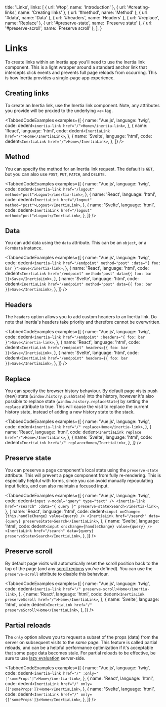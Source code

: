 
  title: 'Links',
  links: [
    { url: '#top', name: 'Introduction' },
    { url: '#creating-links', name: 'Creating links' },
    { url: '#method', name: 'Method' },
    { url: '#data', name: 'Data' },
    { url: '#headers', name: 'Headers' },
    { url: '#replace', name: 'Replace' },
    { url: '#preserve-state', name: 'Preserve state' },
    { url: '#preserve-scroll', name: 'Preserve scroll' },
  ],
}

# Links

To create links within an Inertia app you'll need to use the Inertia link component. This is a light wrapper around a standard anchor link that intercepts click events and prevents full page reloads from occurring. This is how Inertia provides a single-page app experience.

## Creating links

To create an Inertia link, use the Inertia link component. Note, any attributes you provide will be proxied to the underlying `<a>` tag.

<TabbedCodeExamples
  examples={[
    {
      name: 'Vue.js',
      language: 'twig',
      code: dedent`
        <inertia-link href="/">Home</inertia-link>
      `,
    },
    {
      name: 'React',
      language: 'html',
      code: dedent`
        <InertiaLink href="/">Home</InertiaLink>
      `,
    },
    {
      name: 'Svelte',
      language: 'html',
      code: dedent`
        <InertiaLink href="/">Home</InertiaLink>
      `,
    },
  ]}
/>

## Method

You can specify the method for an Inertia link request. The default is `GET`, but you can also use `POST`, `PUT`, `PATCH`, and `DELETE`.

<TabbedCodeExamples
  examples={[
    {
      name: 'Vue.js',
      language: 'twig',
      code: dedent`
        <inertia-link href="/logout" method="post">Logout</inertia-link>
      `,
    },
    {
      name: 'React',
      language: 'html',
      code: dedent`
        <InertiaLink href="/logout" method="post">Logout</InertiaLink>
      `,
    },
    {
      name: 'Svelte',
      language: 'html',
      code: dedent`
        <InertiaLink href="/logout" method="post">Logout</InertiaLink>
      `,
    },
  ]}
/>

## Data

You can add data using the `data` attribute. This can be an `object`, or a `FormData` instance.

<TabbedCodeExamples
  examples={[
    {
      name: 'Vue.js',
      language: 'twig',
      code: dedent`
        <inertia-link href="/endpoint" method="post" :data="{ foo: bar }">Save</inertia-link>
      `,
    },
    {
      name: 'React',
      language: 'html',
      code: dedent`
        <InertiaLink href="/endpoint" method="post" data={{ foo: bar }}>Save</InertiaLink>
      `,
    },
    {
      name: 'Svelte',
      language: 'html',
      code: dedent`
        <InertiaLink href="/endpoint" method="post" data={{ foo: bar }}>Save</InertiaLink>
      `,
    },
  ]}
/>

## Headers

The `headers` option allows you to add custom headers to an Inertia link. Do note that Inertia's headers take priority and therefore cannot be overwritten.

<TabbedCodeExamples
  examples={[
    {
      name: 'Vue.js',
      language: 'twig',
      code: dedent`
        <inertia-link href="/endpoint" :headers="{ foo: bar }">Save</inertia-link>
      `,
    },
    {
      name: 'React',
      language: 'html',
      code: dedent`
        <InertiaLink href="/endpoint" headers={{ foo: bar }}>Save</InertiaLink>
      `,
    },
    {
      name: 'Svelte',
      language: 'html',
      code: dedent`
        <InertiaLink href="/endpoint" headers={{ foo: bar }}>Save</InertiaLink>
      `,
    },
  ]}
/>

## Replace

You can specify the browser history behaviour. By default page visits push (new) state (`window.history.pushState`) into the history, however it's also possible to replace state (`window.history.replaceState`) by setting the `replace` attribute to true. This will cause the visit to replace the current history state, instead of adding a new history state to the stack.

<TabbedCodeExamples
  examples={[
    {
      name: 'Vue.js',
      language: 'twig',
      code: dedent`
        <inertia-link href="/" replace>Home</inertia-link>
      `,
    },
    {
      name: 'React',
      language: 'html',
      code: dedent`
        <InertiaLink replace href="/">Home</InertiaLink>
      `,
    },
    {
      name: 'Svelte',
      language: 'html',
      code: dedent`
        <InertiaLink href="/" replace>Home</InertiaLink>
      `,
    },
  ]}
/>

## Preserve state

You can preserve a page component's local state using the `preserve-state` attribute. This will prevent a page component from fully re-rendering. This is especially helpful with forms, since you can avoid manually repopulating input fields, and can also maintain a focused input.

<TabbedCodeExamples
  examples={[
    {
      name: 'Vue.js',
      language: 'twig',
      code: dedent`
        <input v-model="query" type="text" />
        <inertia-link href="/search" :data="{ query }" preserve-state>Search</inertia-link>
      `,
    },
    {
      name: 'React',
      language: 'html',
      code: dedent`
        <input onChange={this.handleChange} value={query} />
        <InertiaLink href="/search" data={query} preserveState>Search</InertiaLink>
      `,
    },
    {
      name: 'Svelte',
      language: 'html',
      code: dedent`
        <input on:change={handleChange} value={query} />
        <InertiaLink href="/search" data={query} preserveState>Search</InertiaLink>
      `,
    },
  ]}
/>

## Preserve scroll

By default page visits will automatically reset the scroll position back to the top of the page (and any [scroll regions](/pages#scroll-regions) you've defined). You can use the `preserve-scroll` attribute to disable this behaviour.

<TabbedCodeExamples
  examples={[
    {
      name: 'Vue.js',
      language: 'twig',
      code: dedent`
        <inertia-link href="/" preserve-scroll>Home</inertia-link>
      `,
    },
    {
      name: 'React',
      language: 'html',
      code: dedent`
        <InertiaLink preserveScroll href="/">Home</InertiaLink>
      `,
    },
    {
      name: 'Svelte',
      language: 'html',
      code: dedent`
        <InertiaLink href="/" preserveScroll>Home</InertiaLink>
      `,
    },
  ]}
/>

## Partial reloads

The `only` option allows you to request a subset of the props (data) from the server on subsequent visits to the _same page_. This feature is called partial reloads, and can be a helpful performance optimization if it's acceptable that some page data becomes stale. For partial reloads to be effective, be sure to use [lazy evaluation](/responses#lazy-evaluation) server-side.

<TabbedCodeExamples
  examples={[
    {
      name: 'Vue.js',
      language: 'twig',
      code: dedent`
        <inertia-link href="/" :only="['someProps']">Home</inertia-link>
      `,
    },
    {
      name: 'React',
      language: 'html',
      code: dedent`
        <InertiaLink href="/" only={['someProps']}>Home</InertiaLink>
      `,
    },
    {
      name: 'Svelte',
      language: 'html',
      code: dedent`
        <InertiaLink href="/" only={['someProps']}>Home</InertiaLink>
      `,
    },
  ]}
/>
